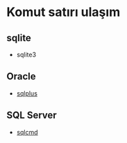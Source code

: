 # Komut satırı ulaşım

## sqlite

- sqlite3

## Oracle

- [sqlplus](https://docs.oracle.com/en/database/oracle/oracle-database/19/sqpug/SQL-Plus-quick-start.html)


## SQL Server

- [sqlcmd](https://learn.microsoft.com/en-us/sql/tools/sqlcmd/sqlcmd-utility)

